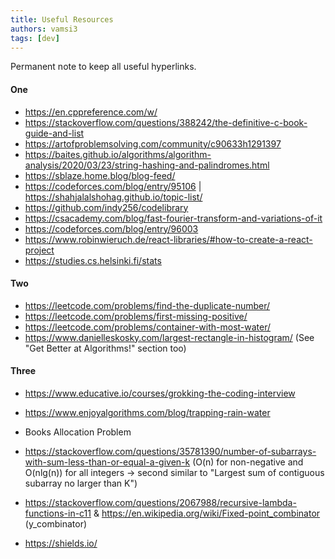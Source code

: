```yaml
---
title: Useful Resources
authors: vamsi3
tags: [dev]
---
```


Permanent note to keep all useful hyperlinks.

<!--truncate-->

#### One

- https://en.cppreference.com/w/
- https://stackoverflow.com/questions/388242/the-definitive-c-book-guide-and-list
- https://artofproblemsolving.com/community/c90633h1291397
- https://baites.github.io/algorithms/algorithm-analysis/2020/03/23/string-hashing-and-palindromes.html
- https://sblaze.home.blog/blog-feed/
- https://codeforces.com/blog/entry/95106 | https://shahjalalshohag.github.io/topic-list/
- https://github.com/indy256/codelibrary
- https://csacademy.com/blog/fast-fourier-transform-and-variations-of-it
- https://codeforces.com/blog/entry/96003
- https://www.robinwieruch.de/react-libraries/#how-to-create-a-react-project
- https://studies.cs.helsinki.fi/stats

#### Two


- https://leetcode.com/problems/find-the-duplicate-number/
- https://leetcode.com/problems/first-missing-positive/
- https://leetcode.com/problems/container-with-most-water/
- https://www.danielleskosky.com/largest-rectangle-in-histogram/ (See "Get Better at Algorithms!" section too)


#### Three

- https://www.educative.io/courses/grokking-the-coding-interview
- https://www.enjoyalgorithms.com/blog/trapping-rain-water
- Books Allocation Problem
- https://stackoverflow.com/questions/35781390/number-of-subarrays-with-sum-less-than-or-equal-a-given-k (O(n) for non-negative and O(nlg(n)) for all integers -> second similar to "Largest sum of contiguous subarray no larger than K")
- https://stackoverflow.com/questions/2067988/recursive-lambda-functions-in-c11 & https://en.wikipedia.org/wiki/Fixed-point_combinator (y_combinator)

- https://shields.io/